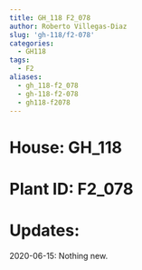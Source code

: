 ```yaml
---
title: GH_118 F2_078
author: Roberto Villegas-Diaz
slug: 'gh-118/f2-078'
categories:
  - GH118
tags:
  - F2
aliases:
  - gh_118-f2_078
  - gh-118-f2-078
  - gh118-f2078
---
```


# **House**: GH_118
# **Plant ID**: F2_078
# **Updates**: 
2020-06-15: Nothing new.
